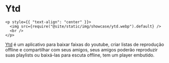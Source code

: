 # Ytd

```mdx-code-block
<p style={{ "text-align": "center" }}>
  <img src={require("@site/static/img/showcase/ytd.webp").default} />
  <br />
</p>
```

[Ytd](https://github.com/marcio199226/ytd/tree/v2-wails) é um aplicativo para baixar faixas do youtube, criar listas de reprodução offline e compartilhar com seus amigos, seus amigos poderão reproduzir suas playlists ou baixá-las para escuta offline, tem um player embutido.
